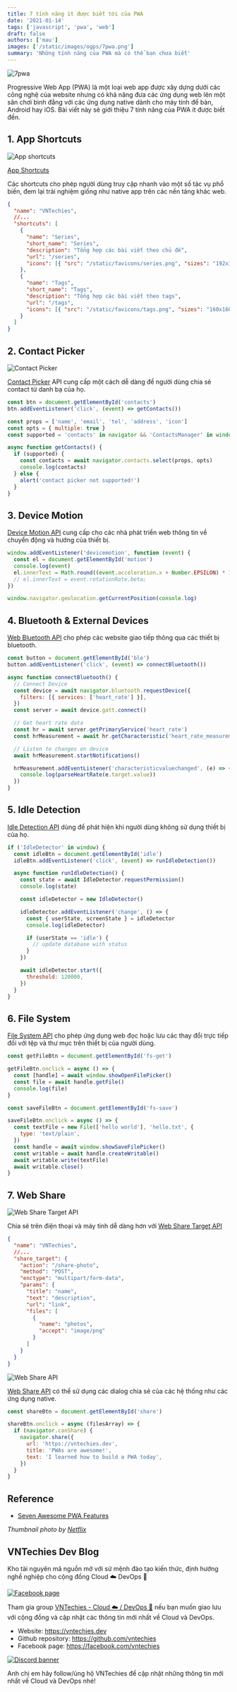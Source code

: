 ```yaml
---
title: 7 tính năng ít được biết tới của PWA
date: '2021-01-14'
tags: ['javascript', 'pwa', 'web']
draft: false
authors: ['mau']
images: ['/static/images/ogps/7pwa.png']
summary: 'Những tính năng của PWA mà có thể bạn chưa biết'
---
```


![7pwa](/static/images/ogps/7pwa.png)

<TOCInline toc={props.toc} asDisclosure />

Progressive Web App (PWA) là một loại web app được xây dựng dưới các công nghệ của website nhưng có khả năng đưa các ứng dụng web lên một sân chơi bình đẳng với các ứng dụng native dành cho máy tính để bàn, Android hay iOS. Bài viết này sẽ giới thiệu 7 tính năng của PWA ít được biết đến.

## 1. App Shortcuts

![App shortcuts](https://web-dev.imgix.net/image/admin/1ekafMZjtzcd0G3TLQJ4.jpg?auto=format&w=1600)

[App Shortcuts](https://web.dev/app-shortcuts/)

Các shortcuts cho phép người dùng truy cập nhanh vào một số tác vụ phổ biến, đem lại trải nghiệm giống như native app trên các nền tảng khác web.

```json
{
  "name": "VNTechies",
  //...
  "shortcuts": [
    {
      "name": "Series",
      "short_name": "Series",
      "description": "Tổng hợp các bài viết theo chủ đề",
      "url": "/series",
      "icons": [{ "src": "/static/favicons/series.png", "sizes": "192x192" }]
    },
    {
      "name": "Tags",
      "short_name": "Tags",
      "description": "Tổng hợp các bài viết theo tags",
      "url": "/tags",
      "icons": [{ "src": "/static/favicons/tags.png", "sizes": "160x160" }]
    }
  ]
}
```

## 2. Contact Picker

![Contact Picker](https://web-dev.imgix.net/image/tcFciHGuF3MxnTr1y5ue01OGLBn2/EiHIOYdno52DZ6TNHcfI.jpg?auto=format&w=845)

[Contact Picker](https://web.dev/contact-picker/) API cung cấp một cách dễ dàng để người dùng chia sẻ contact từ danh bạ của họ.

```javascript
const btn = document.getElementById('contacts')
btn.addEventListener('click', (event) => getContacts())

const props = ['name', 'email', 'tel', 'address', 'icon']
const opts = { multiple: true }
const supported = 'contacts' in navigator && 'ContactsManager' in window

async function getContacts() {
  if (supported) {
    const contacts = await navigator.contacts.select(props, opts)
    console.log(contacts)
  } else {
    alert('contact picker not supported!')
  }
}
```

## 3. Device Motion

[Device Motion API](https://developer.mozilla.org/en-US/docs/Web/API/DeviceMotionEvent) cung cấp cho các nhà phát triển web thông tin về chuyển động và hướng của thiết bị.

```javascript
window.addEventListener('devicemotion', function (event) {
  const el = document.getElementById('motion')
  console.log(event)
  el.innerText = Math.round((event.acceleration.x + Number.EPSILON) * 100) / 100 + ' m/s2'
  // el.innerText = event.rotationRate.beta;
})

window.navigator.geolocation.getCurrentPosition(console.log)
```

## 4. Bluetooth & External Devices

[Web Bluetooth API](https://developer.chrome.com/articles/bluetooth/) cho phép các website giao tiếp thông qua các thiết bị bluetooth.

```javascript
const button = document.getElementById('ble')
button.addEventListener('click', (event) => connectBluetooth())

async function connectBluetooth() {
  // Connect Device
  const device = await navigator.bluetooth.requestDevice({
    filters: [{ services: ['heart_rate'] }],
  })
  const server = await device.gatt.connect()

  // Get heart rate data
  const hr = await server.getPrimaryService('heart_rate')
  const hrMeasurement = await hr.getCharacteristic('heart_rate_measurement')

  // Listen to changes on device
  await hrMeasurement.startNotifications()

  hrMeasurement.addEventListener('characteristicvaluechanged', (e) => {
    console.log(parseHeartRate(e.target.value))
  })
}
```

## 5. Idle Detection

[Idle Detection API](https://web.dev/idle-detection/) dùng để phát hiện khi người dùng không sử dụng thiết bị của họ.

```javascript
if ('IdleDetector' in window) {
  const idleBtn = document.getElementById('idle')
  idleBtn.addEventListener('click', (event) => runIdleDetection())

  async function runIdleDetection() {
    const state = await IdleDetector.requestPermission()
    console.log(state)

    const idleDetector = new IdleDetector()

    idleDetector.addEventListener('change', () => {
      const { userState, screenState } = idleDetector
      console.log(idleDetector)

      if (userState == 'idle') {
        // update database with status
      }
    })

    await idleDetector.start({
      threshold: 120000,
    })
  }
}
```

## 6. File System

[File System API](https://web.dev/file-system-access/) cho phép ứng dụng web đọc hoặc lưu các thay đổi trực tiếp đối với tệp và thư mục trên thiết bị của người dùng.

```javascript
const getFileBtn = document.getElementById('fs-get')

getFileBtn.onclick = async () => {
  const [handle] = await window.showOpenFilePicker()
  const file = await handle.getFile()
  console.log(file)
}

const saveFileBtn = document.getElementById('fs-save')

saveFileBtn.onclick = async () => {
  const textFile = new File(['hello world'], 'hello.txt', {
    type: 'text/plain',
  })
  const handle = await window.showSaveFilePicker()
  const writable = await handle.createWritable()
  await writable.write(textFile)
  await writable.close()
}
```

## 7. Web Share

![Web Share Target API](https://web-dev.imgix.net/image/sQ51XsLqKMgSQMCZjIN0B7hlBO02/mOLhCVAigwTWGEiAo3Rc.png?auto=format&w=439)

Chia sẻ trên điện thoại và máy tính dễ dàng hơn với [Web Share Target API](https://web.dev/web-share-target/)

```json
{
  "name": "VNTechies",
  //...
  "share_target": {
    "action": "/share-photo",
    "method": "POST",
    "enctype": "multipart/form-data",
    "params": {
      "title": "name",
      "text": "description",
      "url": "link",
      "files": [
        {
          "name": "photos",
          "accept": "image/png"
        }
      ]
    }
  }
}
```

![Web Share API](https://web-dev.imgix.net/image/admin/cCXNoHbXAfkAQzTTuS0Z.png?auto=format&w=385)

[Web Share API](https://web.dev/web-share/) có thể sử dụng các dialog chia sẻ của các hệ thống như các ứng dụng native.

```javascript
const shareBtn = document.getElementById('share')

shareBtn.onclick = async (filesArray) => {
  if (navigator.canShare) {
    navigator.share({
      url: 'https://vntechies.dev',
      title: 'PWAs are awesome!',
      text: 'I learned how to build a PWA today',
    })
  }
}
```

## Reference

- [Seven Awesome PWA Features](https://fireship.io/lessons/pwa-top-features/)

_Thumbnail photo by <a href="https://www.netflix.com/title/950149">Netflix</a>_

## VNTechies Dev Blog

Kho tài nguyên mã nguồn mở với sứ mệnh đào tạo kiến thức, định hướng nghề nghiệp cho cộng đồng Cloud ☁️ DevOps 🚀

[![Facebook page](/static/images/default-ogp.png)](https://www.facebook.com/vntechies)

Tham gia group [VNTechies - Cloud ☁️ / DevOps 🚀](https://www.facebook.com/groups/acevntechies) nếu bạn muốn giao lưu với cộng đồng và cập nhật các thông tin mới nhất về Cloud và DevOps.

- Website: https://vntechies.dev
- Github repository: https://github.com/vntechies
- Facebook page: https://facebook.com/vntechies

[![Discord banner](https://images.viblo.asia/c8c4a473-c08d-45a3-be57-821781c1c256.png)](https://discord.com/invite/k2uDgd7NZ4)

Anh chị em hãy follow/ủng hộ VNTechies để cập nhật những thông tin mới nhất về Cloud và DevOps nhé!
